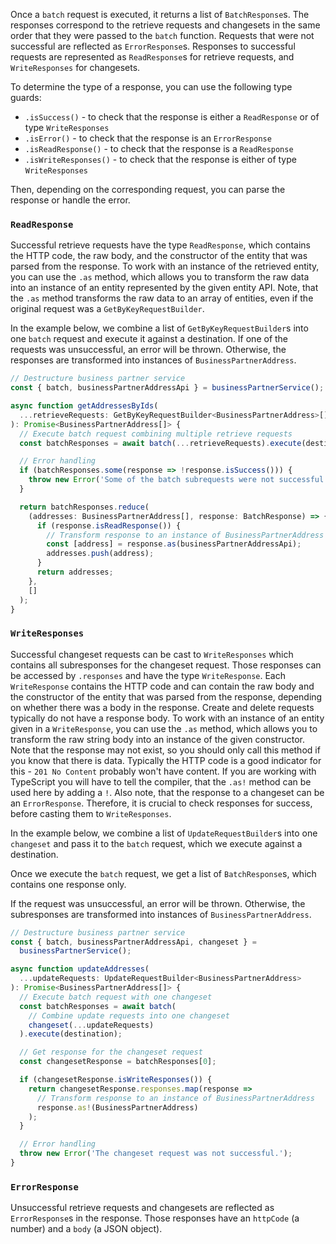 Once a `batch` request is executed, it returns a list of `BatchResponse`s.
The responses correspond to the retrieve requests and changesets in the same order that they were passed to the `batch` function.
Requests that were not successful are reflected as `ErrorResponse`s.
Responses to successful requests are represented as `ReadResponse`s for retrieve requests, and `WriteResponses` for changesets.

To determine the type of a response, you can use the following type guards:

- `.isSuccess()` - to check that the response is either a `ReadResponse` or of type `WriteResponses`
- `.isError()` - to check that the response is an `ErrorResponse`
- `.isReadResponse()` - to check that the response is a `ReadResponse`
- `.isWriteResponses()` - to check that the response is either of type `WriteResponses`

Then, depending on the corresponding request, you can parse the response or handle the error.

### `ReadResponse`

Successful retrieve requests have the type `ReadResponse`, which contains the HTTP code, the raw body, and the constructor of the entity that was parsed from the response.
To work with an instance of the retrieved entity, you can use the `.as` method, which allows you to transform the raw data into an instance of an entity represented by the given entity API.
Note, that the `.as` method transforms the raw data to an array of entities, even if the original request was a `GetByKeyRequestBuilder`.

In the example below, we combine a list of `GetByKeyRequestBuilder`s into one `batch` request and execute it against a destination.
If one of the requests was unsuccessful, an error will be thrown.
Otherwise, the responses are transformed into instances of `BusinessPartnerAddress`.

```ts
// Destructure business partner service
const { batch, businessPartnerAddressApi } = businessPartnerService();

async function getAddressesByIds(
  ...retrieveRequests: GetByKeyRequestBuilder<BusinessPartnerAddress>[]
): Promise<BusinessPartnerAddress[]> {
  // Execute batch request combining multiple retrieve requests
  const batchResponses = await batch(...retrieveRequests).execute(destination);

  // Error handling
  if (batchResponses.some(response => !response.isSuccess())) {
    throw new Error('Some of the batch subrequests were not successful.');
  }

  return batchResponses.reduce(
    (addresses: BusinessPartnerAddress[], response: BatchResponse) => {
      if (response.isReadResponse()) {
        // Transform response to an instance of BusinessPartnerAddress
        const [address] = response.as(businessPartnerAddressApi);
        addresses.push(address);
      }
      return addresses;
    },
    []
  );
}
```

### `WriteResponses`

Successful changeset requests can be cast to `WriteResponses` which contains all subresponses for the changeset request.
Those responses can be accessed by `.responses` and have the type `WriteResponse`.
Each `WriteResponse` contains the HTTP code and can contain the raw body and the constructor of the entity that was parsed from the response, depending on whether there was a body in the response.
Create and delete requests typically do not have a response body.
To work with an instance of an entity given in a `WriteResponse`, you can use the `.as` method, which allows you to transform the raw string body into an instance of the given constructor.
Note that the response may not exist, so you should only call this method if you know that there is data.
Typically the HTTP code is a good indicator for this - `201 No Content` probably won't have content.
If you are working with TypeScript you will have to tell the compiler, that the `.as!` method can be used here by adding a `!`.
Also note, that the response to a changeset can be an `ErrorResponse`.
Therefore, it is crucial to check responses for success, before casting them to `WriteResponses`.

In the example below, we combine a list of `UpdateRequestBuilder`s into one `changeset` and pass it to the `batch` request, which we execute against a destination.

Once we execute the `batch` request, we get a list of `BatchResponse`s, which contains one response only.

If the request was unsuccessful, an error will be thrown.
Otherwise, the subresponses are transformed into instances of `BusinessPartnerAddress`.

```ts
// Destructure business partner service
const { batch, businessPartnerAddressApi, changeset } =
  businessPartnerService();

async function updateAddresses(
  ...updateRequests: UpdateRequestBuilder<BusinessPartnerAddress>
): Promise<BusinessPartnerAddress[]> {
  // Execute batch request with one changeset
  const batchResponses = await batch(
    // Combine update requests into one changeset
    changeset(...updateRequests)
  ).execute(destination);

  // Get response for the changeset request
  const changesetResponse = batchResponses[0];

  if (changesetResponse.isWriteResponses()) {
    return changesetResponse.responses.map(response =>
      // Transform response to an instance of BusinessPartnerAddress
      response.as!(BusinessPartnerAddress)
    );
  }

  // Error handling
  throw new Error('The changeset request was not successful.');
}
```

### `ErrorResponse`

Unsuccessful retrieve requests and changesets are reflected as `ErrorResponse`s in the response.
Those responses have an `httpCode` (a number) and a `body` (a JSON object).
